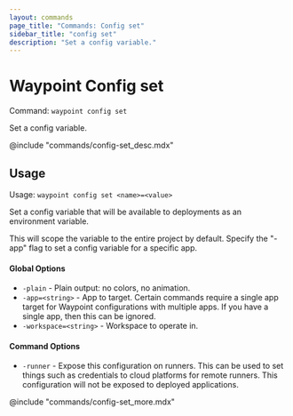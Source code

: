 ```yaml
---
layout: commands
page_title: "Commands: Config set"
sidebar_title: "config set"
description: "Set a config variable."
---
```


# Waypoint Config set

Command: `waypoint config set`

Set a config variable.

@include "commands/config-set_desc.mdx"

## Usage

Usage: `waypoint config set <name>=<value>`


  Set a config variable that will be available to deployments as an
  environment variable.

  This will scope the variable to the entire project by default.
  Specify the "-app" flag to set a config variable for a specific app.

#### Global Options

- `-plain` - Plain output: no colors, no animation.
- `-app=<string>` - App to target. Certain commands require a single app target for Waypoint configurations with multiple apps. If you have a single app, then this can be ignored.
- `-workspace=<string>` - Workspace to operate in.

#### Command Options

- `-runner` - Expose this configuration on runners. This can be used to set things such as credentials to cloud platforms for remote runners. This configuration will not be exposed to deployed applications.

@include "commands/config-set_more.mdx"
